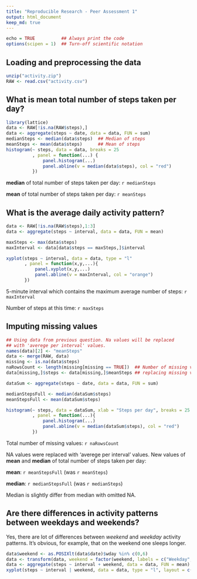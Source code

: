 ```yaml
---
title: "Reproducible Research - Peer Assessment 1"
output: html_document
keep_md: true
---
```

```r
echo = TRUE          ## Always print the code
options(scipen = 1)  ## Turn-off scientific notation
```

## Loading and preprocessing the data
```r
unzip("activity.zip")
RAW <- read.csv("activity.csv")
```

## What is mean total number of steps taken per day?
```r
library(lattice)
data <- RAW[!is.na(RAW$steps),]
data <- aggregate(steps ~ date, data = data, FUN = sum)
medianSteps <- median(data$steps)  ## Median of steps
meanSteps <- mean(data$steps)      ## Mean of steps
histogram(~ steps, data = data, breaks = 25
          , panel = function(...) {              
              panel.histogram(...)
              panel.abline(v = median(data$steps), col = "red")
          })
```

**median** of total number of steps taken per day: `r medianSteps`

**mean** of total number of steps taken per day: `r meanSteps`

## What is the average daily activity pattern?
```r
data <- RAW[!is.na(RAW$steps),1:3]
data <- aggregate(steps ~ interval, data = data, FUN = mean)

maxSteps <- max(data$steps)
maxInterval <- data[data$steps == maxSteps,]$interval

xyplot(steps ~ interval, data = data, type = "l"
       , panel = function(x,y,...){
           panel.xyplot(x,y,...)
           panel.abline(v = maxInterval, col = "orange")
       })
```

5-minute interval which contains the maximum average number of steps: `r maxInterval`

Number of steps at this time: `r maxSteps`

## Imputing missing values
```r
## Using data from previous question. Na values will be replaced
## with 'averege per interval' values.
names(data)[2] <- "meanSteps" 
data <- merge(RAW, data)
missing <- is.na(data$steps)
naRowsCount <- length(missing[missing == TRUE])  ## Number of missing values
data[missing,]$steps <- data[missing,]$meanSteps ## replacing missing values

dataSum <- aggregate(steps ~ date, data = data, FUN = sum)

medianStepsFull <- median(dataSum$steps)
meanStepsFull <- mean(dataSum$steps)

histogram(~ steps, data = dataSum, xlab = "Steps per day", breaks = 25
          , panel = function(...){
              panel.histogram(...)
              panel.abline(v = median(dataSum$steps), col = "red")
          })
```

Total number of missing values: `r naRowsCount`

NA values were replaced with 'averege per interval' values.
New values of **mean** and **median** of total number of steps taken per day:

**mean**: `r meanStepsFull` (was `r meanSteps`)

**median**: `r medianStepsFull` (was `r medianSteps`)

Median is slightly differ from median with omitted NA.

## Are there differences in activity patterns between weekdays and weekends?
Yes, there are lot of differences between *weekend* and *weekday* activity patterns. It's obvious, for example, that on the weekend one sleeps longer.

```r
data$weekend <- as.POSIXlt(data$date)$wday %in% c(0,6)
data <- transform(data, weekend = factor(weekend, labels = c("Weekday", "Weekend")))
data <- aggregate(steps ~ interval + weekend, data = data, FUN = mean)
xyplot(steps ~ interval | weekend, data = data, type = "l", layout = c(1,2))
```